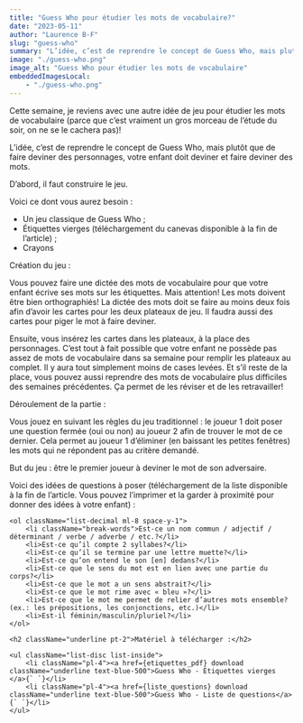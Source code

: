 ```yaml
---
title: "Guess Who pour étudier les mots de vocabulaire?"
date: "2023-05-11"
author: "Laurence B-F"
slug: "guess-who"
summary: "L’idée, c’est de reprendre le concept de Guess Who, mais plutôt que de faire deviner des personnages, votre enfant doit deviner et faire deviner des mots."
image: "./guess-who.png"
image_alt: "Guess Who pour étudier les mots de vocabulaire"
embeddedImagesLocal:
    - "./guess-who.png"
---
```


<p className="p-4 font-mulish">Cette semaine, je reviens avec une autre idée de jeu pour étudier les mots de vocabulaire (parce que c’est vraiment un gros morceau de l’étude du soir, on ne se le cachera pas)! </p>

<p className="p-4 font-mulish">L’idée, c’est de reprendre le concept de Guess Who, mais plutôt que de faire deviner des personnages, votre enfant doit deviner et faire deviner des mots. </p>

<p className="p-4 font-mulish md:mb-40 lg:mb-0">D’abord, il faut construire le jeu. </p>

<div className="flex flex-col border-4 border-lbf-orange rounded-lg md:mx-10 my-10 px-10 py-6 gap-2 font-mulish"> 
    <p>Voici ce dont vous aurez besoin :</p>
    <ul className="list-disc list-inside pb-6">
        <li className="pl-4">Un jeu classique de Guess Who ;</li>
        <li className="pl-4">Étiquettes vierges (téléchargement du canevas disponible à la fin de l’article) ; </li>
        <li className="pl-4">Crayons</li>
    </ul>
    Création du jeu : 

Vous pouvez faire une dictée des mots de vocabulaire pour que votre enfant écrive ses mots sur les étiquettes. Mais attention! Les mots doivent être bien orthographiés! La dictée des mots doit se faire au moins deux fois afin d’avoir les cartes pour les deux plateaux de jeu. Il faudra aussi des cartes pour piger le mot à faire deviner. 

Ensuite, vous insérez les cartes dans les plateaux, à la place des personnages. C’est tout à fait possible que votre enfant ne possède pas assez de mots de vocabulaire dans sa semaine pour remplir les plateaux au complet. Il y aura tout simplement moins de cases levées. Et s’il reste de la place, vous pouvez aussi reprendre des mots de vocabulaire plus difficiles des semaines précédentes. Ça permet de les réviser et de les retravailler! 

Déroulement de la partie : 

Vous jouez en suivant les règles du jeu traditionnel : le joueur 1 doit poser une question fermée (oui ou non) au joueur 2 afin de trouver le mot de ce dernier. Cela permet au joueur 1 d’éliminer (en baissant les petites fenêtres) les mots qui ne répondent pas au critère demandé.     
<p className="pt-6">But du jeu : être le premier joueur à deviner le mot de son adversaire.</p>
</div>
<div className="flex flex-col gap-4 font-mulish">
    Voici des idées de questions à poser (téléchargement de la liste disponible à la fin de l’article. Vous pouvez l’imprimer et la garder à proximité pour donner des idées à votre enfant) : 

    <ol className="list-decimal ml-8 space-y-1">
        <li className="break-words">Est-ce un nom commun / adjectif / déterminant / verbe / adverbe / etc.?</li>
        <li>Est-ce qu’il compte 2 syllabes?</li>
        <li>Est-ce qu’il se termine par une lettre muette?</li>
        <li>Est-ce qu’on entend le son [en] dedans?</li>
        <li>Est-ce que le sens du mot est en lien avec une partie du corps?</li>
        <li>Est-ce que le mot a un sens abstrait?</li>
        <li>Est-ce que le mot rime avec « bleu »?</li>
        <li>Est-ce que le mot me permet de relier d’autres mots ensemble? (ex.: les prépositions, les conjonctions, etc.)</li>
        <li>Est-il féminin/masculin/pluriel?</li>
    </ol>
    
    <h2 className="underline pt-2">Matériel à télécharger :</h2>
    
    <ul className="list-disc list-inside">
        <li className="pl-4"><a href={etiquettes_pdf} download className="underline text-blue-500">Guess Who - Étiquettes vierges </a>{` `}</li>
        <li className="pl-4"><a href={liste_questions} download className="underline text-blue-500">Guess Who - Liste de questions</a>{` `}</li>
    </ul>
</div>
